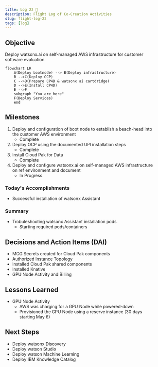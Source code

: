 ```yaml
---
title: Log 22 🛫
description: Flight Log of Co-Creation Activities
slug: flight-log-22
tags: [log]
---
```


## Objective
Deploy watsonx.ai on self-managed AWS infrastructure for customer software evaluation

```mermaid
flowchart LR
    A(Deploy bootnode) --> B(Deploy infrastructure)
    B -->C(Deploy OCP)
    C -->D(Prepare CP4D & watsonx ai cartdridge)
    D -->E(Install CP4D)
    E -->F
    subgraph "You are here"
    F(Deploy Services)
    end
```

## Milestones
1. Deploy and configuration of boot node to establish a beach-head into the customer AWS environment
    - Complete
2. Deploy OCP using the documented UPI installation steps
    - Complete
3. Install Cloud Pak for Data
    - Complete
4. Deploy and configure watsonx.ai on self-managed AWS infrastructure on ref environment and document
    - In Progress


### Today's Accomplishments
- Successful installation of watsonx Assistant

### Summary
- Trobuleshooting watsonx Assistant installation pods
    - Starting required pods/containers

## Decisions and Action Items (DAI)
- MCG Secrets created for Cloud Pak components
- Authorized Instance Topology
- Installed Cloud Pak shared components
- Installed Knative
- GPU Node Activity and Billing

## Lessons Learned
- GPU Node Activity
    - AWS was charging for a GPU Node while powered-down
    - Provisioned the GPU Node using a reserve instance (30 days starting May 6)

## Next Steps
- Deploy watsonx Discovery
- Deploy watson Studio
- Deploy watson Machine Learning
- Deploy IBM Knowledge Catalog